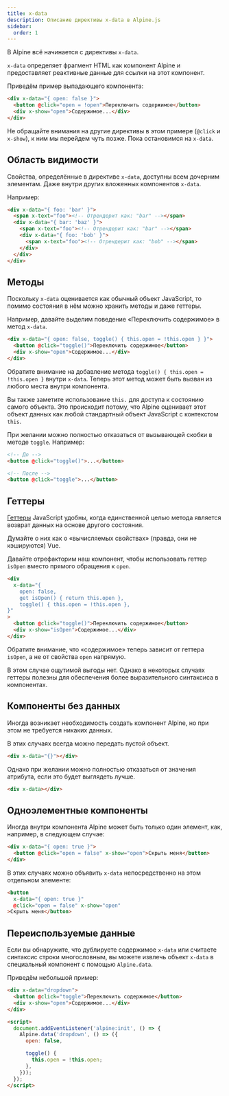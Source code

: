```yaml
---
title: x-data
description: Описание директивы x-data в Alpine.js
sidebar:
  order: 1
---
```



В Alpine всё начинается с директивы `x-data`.

`x-data` определяет фрагмент HTML как компонент Alpine и предоставляет реактивные данные для ссылки на этот компонент.

Приведём пример выпадающего компонента:

```html live "x-data"
<div x-data="{ open: false }">
  <button @click="open = !open">Переключить содержимое</button>
  <div x-show="open">Содержимое...</div>
</div>
```

Не обращайте внимания на другие директивы в этом примере (`@click` и `x-show`), к ним мы перейдем чуть позже. Пока остановимся на `x-data`.

## Область видимости

Свойства, определённые в директиве `x-data`, доступны всем дочерним элементам. Даже внутри других вложенных компонентов `x-data`.

Например:

```html live {2, 4, 6}
<div x-data="{ foo: 'bar' }">
  <span x-text="foo"><!-- Отрендерит как: "bar" --></span>
  <div x-data="{ bar: 'baz' }">
    <span x-text="foo"><!-- Отрендерит как: "bar" --></span>
    <div x-data="{ foo: 'bob' }">
      <span x-text="foo"><!-- Отрендерит как: "bob" --></span>
    </div>
  </div>
</div>
```

## Методы

Поскольку `x-data` оценивается как обычный объект JavaScript, то помимо состояния в нём можно хранить методы и даже геттеры.

Например, давайте выделим поведение «Переключить содержимое» в метод `x-data`.

```html live "toggle()"
<div x-data="{ open: false, toggle() { this.open = !this.open } }">
  <button @click="toggle()">Переключить содержимое</button>
  <div x-show="open">Содержимое...</div>
</div>
```

Обратите внимание на добавление метода `toggle() { this.open = !this.open }` внутри `x-data`. Теперь этот метод может быть вызван из любого места внутри компонента.

Вы также заметите использование `this.` для доступа к состоянию самого объекта. Это происходит потому, что Alpine оценивает этот объект данных как любой стандартный объект JavaScript с контекстом `this`.

При желании можно полностью отказаться от вызывающей скобки в методе `toggle`. Например:

```html
<!-- До -->
<button @click="toggle()">...</button>

<!-- После -->
<button @click="toggle">...</button>
```

## Геттеры

[Геттеры](https://developer.mozilla.org/ru/docs/Web/JavaScript/Reference/Functions/get) JavaScript удобны, когда единственной целью метода является возврат данных на основе другого состояния.

Думайте о них как о «вычисляемых свойствах» (правда, они не кэшируются) Vue.

Давайте отрефакторим наш компонент, чтобы использовать геттер `isOpen` вместо прямого обращения к `open`.

```html live {4} "isOpen"
<div
  x-data="{
    open: false,
    get isOpen() { return this.open },
    toggle() { this.open = !this.open },
}"
>
  <button @click="toggle()">Переключить содержимое</button>
  <div x-show="isOpen">Содержимое...</div>
</div>
```

Обратите внимание, что «содержимое» теперь зависит от геттера `isOpen`, а не от свойства `open` напрямую.

В этом случае ощутимой выгоды нет. Однако в некоторых случаях геттеры полезны для обеспечения более выразительного синтаксиса в компонентах.

## Компоненты без данных

Иногда возникает необходимость создать компонент Alpine, но при этом не требуется никаких данных.

В этих случаях всегда можно передать пустой объект.

```html "x-data"
<div x-data="{}"></div>
```

Однако при желании можно полностью отказаться от значения атрибута, если это будет выглядеть лучше.

```html "x-data"
<div x-data></div>
```

## Одноэлементные компоненты

Иногда внутри компонента Alpine может быть только один элемент, как, например, в следующем случае:

```html live {2}
<div x-data="{ open: true }">
  <button @click="open = false" x-show="open">Скрыть меня</button>
</div>
```

В этих случаях можно объявить `x-data` непосредственно на этом отдельном элементе:

```html "x-data"
<button
  x-data="{ open: true }"
  @click="open = false" x-show="open"
>Скрыть меня</button>
```

## Переиспользуемые данные

Если вы обнаружите, что дублируете содержимое `x-data` или считаете синтаксис строки многословным, вы можете извлечь объект `x-data` в специальный компонент с помощью `Alpine.data`.

Приведём небольшой пример:

```html live "dropdown"
<div x-data="dropdown">
  <button @click="toggle">Переключить содержимое</button>
  <div x-show="open">Содержимое...</div>
</div>

<script>
  document.addEventListener('alpine:init', () => {
    Alpine.data('dropdown', () => ({
      open: false,

      toggle() {
        this.open = !this.open;
      },
    }));
  });
</script>
```

<LinkCard title="Подробнее об <strong>Alpine.data</strong>" href="/globals/alpine-data" />
